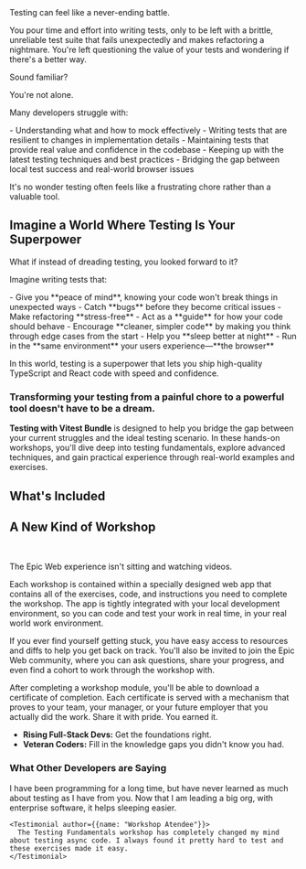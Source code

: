 <div className="bg-gradient-to-b from-transparent dark:to-rose-300/5 to-rose-300/10 w-full pb-10 px-5">
  Testing can feel like a never-ending battle.

  You pour time and effort into writing tests, only to be left with a brittle, unreliable test suite that fails unexpectedly and makes refactoring a nightmare. You're left questioning the value of your tests and wondering if there's a better way.

  Sound familiar?

  You're not alone.

  Many developers struggle with:

  <CrossList>
    - Understanding what and how to mock effectively
    - Writing tests that are resilient to changes in implementation details
    - Maintaining tests that provide real value and confidence in the codebase
    - Keeping up with the latest testing techniques and best practices
    - Bridging the gap between local test success and real-world browser issues
  </CrossList>

  It's no wonder testing often feels like a frustrating chore rather than a valuable tool.
</div>

<div className="bg-gradient-to-b from-transparent dark:to-emerald-300/5 to-emerald-300/10 w-full pb-10 px-5">
  <h2 className="text-center pt-5 font-bold pb-5 text-balance dark:text-foreground text-emerald-950">Imagine a World Where Testing Is Your Superpower</h2>

  What if instead of dreading testing, you looked forward to it?

  Imagine writing tests that:

  <CheckList>
    - Give you **peace of mind**, knowing your code won't break things in unexpected ways
    - Catch **bugs** before they become critical issues
    - Make refactoring **stress-free**
    - Act as a **guide** for how your code should behave
    - Encourage **cleaner, simpler code** by making you think through edge cases from the start
    - Help you **sleep better at night**
    - Run in the **same environment** your users experience—**the browser**
  </CheckList>

  In this world, testing is a superpower that lets you ship high-quality TypeScript and React code with speed and confidence.
</div>

<div className="dark:bg-black bg-white px-5 gap-10 py-10">
  <div className="flex max-w-3xl mx-auto gap-10 md:flex-row flex-col-reverse items-center">
    <h3 className="!mt-0 mb-5 text-balance sm:text-left text-center">Transforming your testing from a painful chore to a powerful tool doesn't have to be a dream.</h3>
    <Image src="https://res.cloudinary.com/epic-web/image/upload/v1728633975/vitest-1_2x.png" quality={100} alt="" aria-hidden="true" width={936/3} height={733/3}  className="!my-0"/>
  </div>
  <div>
    <strong>Testing with Vitest Bundle</strong> is designed to help you bridge the gap between your current struggles and the ideal testing scenario.
    In these hands-on workshops, you'll dive deep into testing fundamentals, explore advanced techniques, and gain practical experience through real-world examples and exercises.
  </div>
</div>

<AboutArtem />

<div className="dark:bg-black bg-white pt-5">
  <h2 className="sm:pb-10 text-center sm:!text-4xl">What's Included</h2>

  <ul className="sm:space-y-6">
    <Workshop
      slug="testing-fundamentals"
      title="Testing Fundamentals"
      meta="6 Sections, 21 Exercises"
      image="https://cdn.sanity.io/images/i1a93n76/production/6609bf0bf84c5870898f457e067e725ce5662c84-1000x1000.png"
      features={[
        "Principles and mental models underlying testing strategies",
        "Distinguish between code intention and implementation details",
        "Write tests that are resilient to change",
        "Deep dive into testing framework structure",
        "Create your own expect and test functions",
        "Configure test environments",
        "Practice testing asynchronous code, including promises and async functions",
        "Handle errors and rejections in asynchronous tests",
        "Migrate tests to the Vitest framework",
        "Cement understanding of both the 'hows' and 'whys' of testing"
      ]}
    />
    <Workshop
      slug="mocking-techniques-in-vitest"
      title="Mocking Techniques in Vitest"
      meta="8 Sections, 31 Exercises"
      image="https://cdn.sanity.io/images/i1a93n76/production/4a502c2a85828d8dfc0be93302167671b2c4ea8e-1200x1200.png"
      features={[
        "What is a mock when would you need one",
        "How to create mocks that last",
        "Techniques on mocking functions, date and time, globals, networks, and also modules in TypeScript",
        "Using mocks as a tool to narrow or expand the scope of your tests",
        "Type safety tips for mocks",
        "Alternative approaches to different mocking strategies"
      ]}
    />
    <Workshop
      slug="react-component-testing-with-vitest"
      title="React Component Testing with Vitest"
      meta="6 Sections, 24 Exercises"
      image="https://res.cloudinary.com/epic-web/image/upload/v1746742430/react-component-testing-with-vitest-browser-mode-minified_2x.png"
      features={[
        "Understand the dangers of browser-like environments like JSDOM",
        "Run your component tests in the actual browser using Vitest Browser Mode",
        "Migrate existing JSDOM tests to Vitest Browser Mode",
        "Master accessibility-first selectors and user events",
        "Use Mock Service Worker for in-browser API mocking",
        "Test routing and page navigation on a component level",
        "Debug failing tests by inspecting the DOM, using a debugger, and inserting conditional breakpoints",
        "Finally test your React components where your users interact with them—in the actual browser"
      ]}
    />
  </ul>
</div>

<div className="pt-1 px-5">
  <h2 className="pb-0 text-center sm:!text-4xl">A New Kind of Workshop</h2>
  <WorkshopAppScreenshot />
  <br/>

  The Epic Web experience isn't sitting and watching videos.

  Each workshop is contained within a specially designed web app that contains all of the exercises, code, and instructions you need to complete the workshop. The app is tightly integrated with your local development environment, so you can code and test your work in real time, in your real world work environment.

  If you ever find yourself getting stuck, you have easy access to resources and diffs to help you get back on track. You'll also be invited to join the Epic Web community, where you can ask questions, share your progress, and even find a cohort to work through the workshop with.

  After completing a workshop module, you'll be able to download a certificate of completion. Each certificate is served with a mechanism that proves to your team, your manager, or your future employer that you actually did the work. Share it with pride. You earned it.

  - **Rising Full-Stack Devs:** Get the foundations right.
  - **Veteran Coders:** Fill in the knowledge gaps you didn't know you had.
</div>

<div className="dark:bg-background bg-white">
  <h3 id="testimonials" className="text-balance text-center pt-1 sm:text-4xl w-full mx-auto">
    What Other Developers are Saying
  </h3>

  <div className="grid grid-cols-1 max-w-3xl mx-auto w-full md:gap-16 gap-5 px-5 md:grid-cols-2">
    <Testimonial author={{name: "Robin Rump", image: "https://res.cloudinary.com/epic-web/image/upload/v1728673147/robin-rump.jpg"}} url="https://x.com/RobinRump/status/1758809875964911707">
      I have been programming for a long time, but have never learned as much about testing as I have from you. Now that I am leading a big org, with enterprise software, it helps sleeping easier.
    </Testimonial>

    <Testimonial author={{name: "Workshop Atendee"}}>
      The Testing Fundamentals workshop has completely changed my mind about testing async code. I always found it pretty hard to test and these exercises made it easy.
    </Testimonial>
  </div>
</div>
